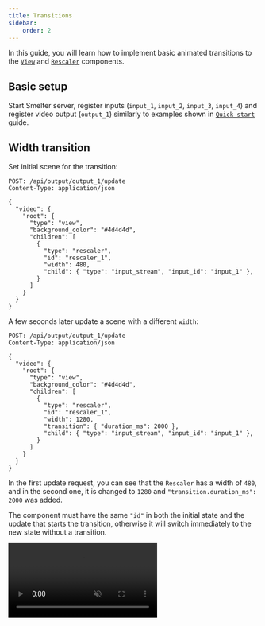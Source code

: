 ```yaml
---
title: Transitions
sidebar:
    order: 2
---
```



In this guide, you will learn how to implement basic animated transitions to the [`View`](/http-api/components/view) and [`Rescaler`](/http-api/components/rescaler) components.

## Basic setup
Start Smelter server, register inputs (`input_1`, `input_2`, `input_3`, `input_4`) and register video output (`output_1`) similarly to examples shown in [`Quick start`](/http-api/guides/quick-start) guide.


## Width transition
Set initial scene for the transition:

```http {13}
POST: /api/output/output_1/update
Content-Type: application/json

{
  "video": {
    "root": {
      "type": "view",
      "background_color": "#4d4d4d",
      "children": [
        {
          "type": "rescaler",
          "id": "rescaler_1",
          "width": 480,
          "child": { "type": "input_stream", "input_id": "input_1" },
        }
      ]
    }
  }
}
```

A few seconds later update a scene with a different `width`:

```http {13-14}
POST: /api/output/output_1/update
Content-Type: application/json

{
  "video": {
    "root": {
      "type": "view",
      "background_color": "#4d4d4d",
      "children": [
        {
          "type": "rescaler",
          "id": "rescaler_1",
          "width": 1280,
          "transition": { "duration_ms": 2000 },
          "child": { "type": "input_stream", "input_id": "input_1" },
        }
      ]
    }
  }
}
```
In the first update request, you can see that the `Rescaler` has a width of `480`, and in the second one, it is changed to `1280` and `"transition.duration_ms": 2000` was added.

The component must have the same `"id"` in both the initial state and the update that starts the transition, otherwise it will switch immediately to the new state without a transition.

<video autoplay loop muted src={WidthTransitionImage} alt="Rescaler transition result" />

### Sibling component transitions
If there are two sibling `Rescaler` components and only one of them has a width transition applied, the layout of the other will be adjusted automatically.

```http {13}
POST: /api/output/output_1/update
Content-Type: application/json

{
  "video": {
    "root": {
      "type": "view",
      "background_color": "#4d4d4d",
      "children": [
        {
          "type": "rescaler",
          "id": "rescaler_1",
          "width": 480,
          "child": { "type": "input_stream", "input_id": "input_1" },
        },
        {
          "type": "rescaler",
          "child": { "type": "input_stream", "input_id": "input_2" },
        }
      ]
    }
  }
}
```

Update a scene with a different width:

```http {13-14}
POST: /api/output/output_1/update
Content-Type: application/json

{
  "video": {
    "root": {
      "type": "view",
      "background_color": "#4d4d4d",
      "children": [
        {
          "type": "rescaler",
          "id": "rescaler_1",
          "width": 1280,
          "transition": { "duration_ms": 2000 },
          "child": { "type": "input_stream", "input_id": "input_1" },
        },
        {
          "type": "rescaler",
          "child": { "type": "input_stream", "input_id": "input_2" },
        }
      ]
    }
  }
}
```
<video autoplay loop muted src={SiblingTransitionImage} alt="Rescaler transition result" />

## Customizing interpolation functions
All the examples above utilize the default `linear` interpolation; however, you can also choose from other available modes.


```http
POST: /api/output/output_1/update
Content-Type: application/json

{
  "video": {
    "root": {
      "type": "view",
      "background_color": "#4d4d4d",
      "children": [
        {
          "type": "rescaler",
          "id": "rescaler_1",
          "width": 320, "height": 180, "top": 0, "left": 0,
          "child": { "type": "input_stream", "input_id": "input_1" },
        },
        {
          "type": "rescaler",
          "id": "rescaler_2",
          "width": 320, "height": 180, "top": 0, "left": 320,
          "child": { "type": "input_stream", "input_id": "input_2" },
        },
        {
          "type": "rescaler",
          "id": "rescaler_3",
          "width": 320, "height": 180, "top": 0, "left": 640,
          "child": { "type": "input_stream", "input_id": "input_3" },
        },
        {
          "type": "rescaler",
          "id": "rescaler_4",
          "width": 320, "height": 180, "top": 0, "left": 960,
          "child": { "type": "input_stream", "input_id": "input_4" },
        },
      ]
    }
  }
}
```

Update a scene using different interpolation modes:

```http
POST: /api/output/output_1/update
Content-Type: application/json

{
  "video": {
    "root": {
      "type": "view",
      "background_color": "#4d4d4d",
      "children": [
        {
          "type": "rescaler",
          "id": "rescaler_1",
          "width": 320, "height": 180, "top": 540, "left": 0,
          "child": { "type": "input_stream", "input_id": "input_1" },
          "transition": { "duration_ms": 2000 },
        },
        {
          "type": "rescaler",
          "id": "rescaler_2",
          "width": 320, "height": 180, "top": 540, "left": 320,
          "child": { "type": "input_stream", "input_id": "input_2" },
          "transition": {
            "duration_ms": 2000, "easing_function": {"function_name": "bounce"}
          },
        },
        {
          "type": "rescaler",
          "id": "rescaler_3",
          "width": 320, "height": 180, "top": 540, "left": 640,
          "child": { "type": "input_stream", "input_id": "input_3" },
          "transition": {
            "duration_ms": 2000,
            "easing_function": {
                "function_name": "cubic_bezier",
                "points": [0.65, 0, 0.35, 1]
            }
          }
        },
        {
          "type": "rescaler",
          "id": "rescaler_4",
          "width": 320, "height": 180, "top": 540, "left": 960,
          "child": { "type": "input_stream", "input_id": "input_4" },
          "transition": {
            "duration_ms": 2000,
            "easing_function": {
              "function_name": "cubic_bezier",
              "points": [0.33, 1, 0.68, 1]
            }
          }
        }
      ]
    }
  }
}
```

<video autoplay loop muted src={InterpolationFunctionsTransitionImage} alt="Rescaler transition result" />
